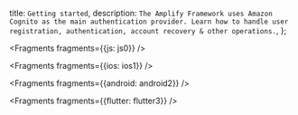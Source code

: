   title: `Getting started`,
  description: `The Amplify Framework uses Amazon Cognito as the main authentication provider. Learn how to handle user registration, authentication, account recovery & other operations.`,
};


<Fragments fragments={{js: js0}} />


<Fragments fragments={{ios: ios1}} />


<Fragments fragments={{android: android2}} />


<Fragments fragments={{flutter: flutter3}} />